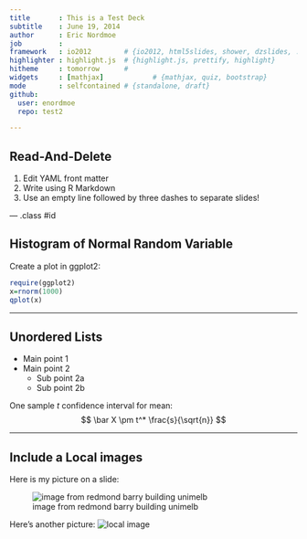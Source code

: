```yaml
---
title       : This is a Test Deck
subtitle    : June 19, 2014
author      : Eric Nordmoe
job         : 
framework   : io2012        # {io2012, html5slides, shower, dzslides, ...}
highlighter : highlight.js  # {highlight.js, prettify, highlight}
hitheme     : tomorrow      # 
widgets     : [mathjax]            # {mathjax, quiz, bootstrap}
mode        : selfcontained # {standalone, draft}
github:
  user: enordmoe
  repo: test2

---
```


## Read-And-Delete

1. Edit YAML front matter
2. Write using R Markdown
3. Use an empty line followed by three dashes to separate slides!

--- .class #id 

## Histogram of Normal Random Variable

Create a plot in ggplot2:
```r
require(ggplot2)
x=rnorm(1000)
qplot(x)
```

---

## Unordered Lists

* Main point 1
* Main point 2
  + Sub point 2a
  + Sub point 2b
  
One sample $t$ confidence interval for mean:
$$
\bar X \pm t^* \frac{s}{\sqrt{n}}
$$
  

---

## Include a Local images

Here is my picture on a slide:

![image from redmond barry building unimelb](http://i.imgur.com/RVNmr.jpg)

 Here's another picture:
![local image](figures/ephoto.jpg)





